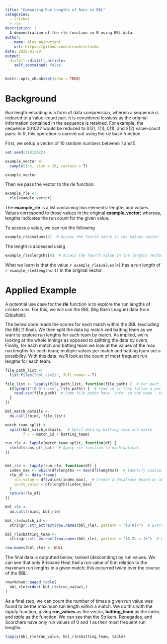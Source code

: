 ```yaml
---
title: "Computing Run Lengths of Runs in BBL"
categories:
  - cricket
  - rle
description: |
  A demonstration of the rle function in R using BBL data.
author:
  - name: Alex Wainwright
    url: https://github.com/alexwhitelockw
date: 2022-01-29
output:
  distill::distill_article:
    self_contained: false
---
```



```r
knitr::opts_chunk$set(echo = TRUE)
```

# Background

Run length encoding is a form of data compression, wherein a sequence is reduced to a value-count pair. It is considered lossless as the original information contained in the sequence is retained. For example, the sequence 001022 would be reduced to 0(2), 1(1), 0(1), and 2(2) value-count pairs. In R, this operation is carried out using the *rle* base function.

First, we setup a vector of 10 random numbers between 1 and 5.

```r

set.seed(31012022)

example_vector <- 
  sample(1:5, size = 10, replace = T)

example_vector
```

Then we pass the vector to the *rle* function.

```r

example_rle <-
  rle(example_vector)

```

The **example_rle** is a list containing two elements: lengths and values. Values correspond to those values in the original **example_vector**; whereas, lengths indicates the run count for the given value. 

To access a value, we can run the following

```r

example_rle$values[4]  # Access the fourth value in the values vector

```

The length is accessed using

```r

example_rle$lengths[4]  # Access the fourth value in the lengths vector

```

What we learn is that the value `r example_rle$values[4]` has a run length of `r example_rle$lengths[4]` in the original vector.

# Applied Example

A potential use case for the **rle** function is to explore the run lengths of cricket runs. For this, we will use the BBL (Big Bash League) data from [Cricsheet](https://cricsheet.org).

The below code reads the scores for each match within the BBL (excluding the BBL11 final). We then split the data by match and batting team as we want to explore run lengths for each team by match. As implied, we're looking at the whole innings as opposed to splitting the data by overs. Finally, for each match and batting team we look at the values of the max run lengths for each team; multiple values per match and batting team are a possibility. With this data, we'll look at the count of most frequent run lengths for each team.

```r

file_path_list <- 
  list.files("bbl_csv2/", full.names = T)  

file_list <- lapply(file_path_list, function(file_path) {  # For each file path in list
  if(grepl("[0-9]+.csv", file_path)) {  # read in if they follow a particular pattern.
    read.csv(file_path)  # Some file paths have 'info' in the name - this removes such data.
  }
})

bbl_match_details <- 
  do.call(rbind, file_list)

match_team_split <- 
  split(bbl_match_details,  # Split data by batting team and match.
        f = ~ match_id + batting_team)

run_rle <- lapply(match_team_split, function(df) {
  rle(df$runs_off_bat)  # Apply rle function to each dataset.
})


bbl_rle <- lapply(run_rle, function(df) {
  index_max <- which(df$lengths == max(df$lengths))  # Identify indices where the value equals the max.
  rle_df <- data.frame(
    run_value = df$values[index_max],  # Create a dataframe based on above indices.
    count_value = df$lengths[index_max]
  )
  return(rle_df)
})

bbl_rle <-
  do.call(rbind, bbl_rle)

bbl_rle$match_id <-
  stringr::str_extract(row.names(bbl_rle), pattern = "[0-9]+")  # Extract match id

bbl_rle$batting_team <-
  stringr::str_extract(row.names(bbl_rle), pattern = "[A-Za-z ]+")  # Extract batting team name

row.names(bbl_rle) <- NULL

```

The final data is outputted below, ranked (descending) by run values. We can see that only Brisbane Heat had a run value of 6 in relation to the maximum run lengths in a given match; this occurred twice over the course of the BBL.

```r
rmarkdown::paged_table(
  bbl_rle[order(-bbl_rle$run_value),] 
)
```

As a final step, we can count the number of times a given run value was found to be the maximum run length within a match. We do this with the *tapply* function, giving **run_values** as the vector, **batting_team** as the index, and *table* as the function. We can see that the Strikers, Renegades, and Scorchers have only run values of 0 and 1 as their most frequent run lengths.

```r

tapply(bbl_rle$run_value, bbl_rle$batting_team, table)

```

